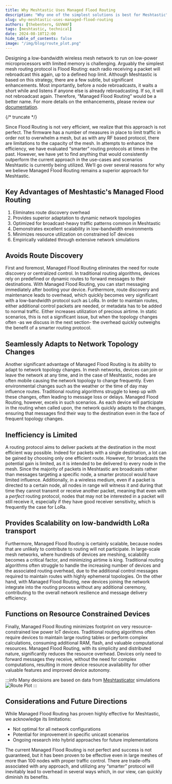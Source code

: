 ```yaml
---
title: Why Meshtastic Uses Managed Flood Routing
description: "Why one of the simplest solutions is best for Meshtastic"
slug: why-meshtastic-uses-managed-flood-routing
authors: [thebentern, GUVWAF]
tags: [meshtastic, technical]
date: 2024-08-18T12:00
hide_table_of_contents: false
image: "/img/blog/route_plot.png"
---
```


Designing a low-bandwidth wireless mesh network to run on low-power microprocessors with limited memory is challenging. Arguably the simplest mesh routing protocol is Flood Routing: each radio receiving a packet will rebroadcast this again, up to a defined hop limit. Although Meshtastic is based on this strategy, there are a few subtle, but significant enhancements. Most importantly, before a node rebroadcasts, it waits a short while and listens if anyone else is already rebroadcasting. If so, it will not rebroadcast again. Therefore, “Managed Flood Routing” would be a better name. For more details on the enhancements, please review our [documentation](https://meshtastic.org/docs/overview/mesh-algo/).


{/* truncate */}

Since Flood Routing is not very efficient, we realize that this approach is not perfect. The firmware has a number of measures in place to limit traffic in order not to overwhelm a mesh, but as with any RF based protocol, there are limitations to the capacity of the mesh. In attempts to enhance the efficiency, we have evaluated “smarter” routing protocols at times in the past. However, we have yet to find anything that would consistently outperform the current approach in the use-cases and scenarios Meshtastic is currently being utilized. We’ll go over several reasons for why we believe Managed Flood Routing remains a superior approach for Meshtastic.

## Key Advantages of Meshtastic's Managed Flood Routing

1. Eliminates route discovery overhead
2. Provides superior adaptation to dynamic network topologies
3. Optimized for broadcast-heavy traffic patterns common in Meshtastic
4. Demonstrates excellent scalability in low-bandwidth environments
5. Minimizes resource utilization on constrained IoT devices
6. Empirically validated through extensive network simulations

## Avoids Route Discovery 
First and foremost, Managed Flood Routing eliminates the need for route discovery or centralized control. In traditional routing algorithms, devices rely on predefined or dynamic routes to forward messages to their destinations. With Managed Flood Routing, you can start messaging immediately after booting your device. Furthermore, route discovery and maintenance leads to overhead, which quickly becomes very significant with a low-bandwidth protocol such as LoRa. In order to maintain routes, either additional control packets are needed, or metadata has to be added to normal traffic. Either increases utilization of precious airtime. In static scenarios, this is not a significant issue, but when the topology changes often -as we discuss in the next section- the overhead quickly outweighs the benefit of a smarter routing protocol.

## Seamlessly Adapts to Network Topology Changes
Another significant advantage of Managed Flood Routing is its ability to adapt to network topology changes. In mesh networks, devices can join or leave the network at any time, and in the case of Meshtastic, nodes are often mobile causing the network topology to change frequently. Even environmental changes such as the weather or the time of day may influence routes. Traditional routing algorithms struggle to keep up with these changes, often leading to message loss or delays. Managed Flood Routing, however, excels in such scenarios. As each device will participate in the routing when called upon, the network quickly adapts to the changes, ensuring that messages find their way to the destination even in the face of frequent topology changes.

## Inefficiency is Limited
A routing protocol aims to deliver packets at the destination in the most efficient way possible. Indeed for packets with a single destination, a lot can be gained by choosing only one efficient route. However, for broadcasts the potential gain is limited, as it is intended to be delivered to every node in the mesh. Since the majority of packets in Meshtastic are broadcasts rather than messages targeting a specific node, a smarter protocol would have limited influence. Additionally, in a wireless medium, even if a packet is directed to a certain node, all nodes in range will witness it and during that time they cannot transmit or receive another packet, meaning that even with a _perfect_ routing protocol, nodes that may not be interested in a packet will still receive it, especially if they have good receiver sensitivity, which is frequently the case for LoRa.

## Provides Scalability on low-bandwidth LoRa transport
Furthermore, Managed Flood Routing is certainly scalable, because nodes that are unlikely to contribute to routing will not participate. In large-scale mesh networks, where hundreds of devices are meshing, scalability becomes a critical factor, and minimizing airtime is king. Traditional routing algorithms often struggle to handle the increasing number of devices and the associated routing overhead, due to the additional control messages required to maintain routes with highly ephemeral topologies. On the other hand, with Managed Flood Routing, new devices joining the network integrate into the routing process without any additional ceremony, contributing to the overall network resilience and message delivery efficiency. 

## Functions on Resource Constrained Devices
Finally, Managed Flood Routing minimizes footprint on very resource-constrained low power IoT devices. Traditional routing algorithms often require devices to maintain large routing tables or perform complex calculations, consuming additional RAM, flash, and valuable computational resources. Managed Flood Routing, with its simplicity and distributed nature, significantly reduces the resource overhead. Devices only need to forward messages they receive, without the need for complex computations, resulting in more device resource availability for other valuable features and improved device autonomy.

:::info Many decisions are based on data from [Meshtasticator](https://github.com/GUVWAF/Meshtasticator) simulations
![Route Plot](/img/blog/route_plot.png)
:::

## Considerations and Future Directions

While Managed Flood Routing has proven highly effective for Meshtastic, we acknowledge its limitations:
- Not optimal for all network configurations
- Potential for improvement in specific unicast scenarios
- Ongoing research into hybrid approaches for future implementations

The current Managed Flood Routing is not perfect and success is not guaranteed, but it has been proven to be effective even in large meshes of more than 100 nodes with proper traffic control. There are trade-offs associated with any approach, and utilizing any “smarter” protocol will inevitably lead to overhead in several ways which, in our view, can quickly diminish its benefits.

